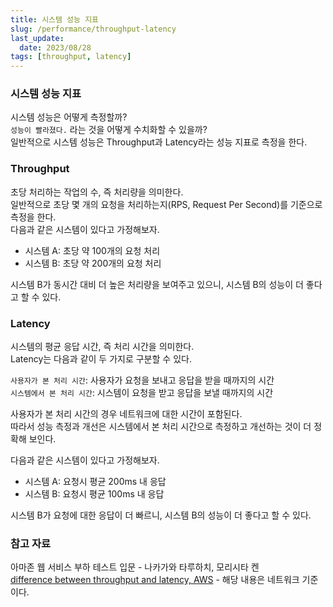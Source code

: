```yaml
---
title: 시스템 성능 지표
slug: /performance/throughput-latency
last_update:
  date: 2023/08/28
tags: [throughput, latency]
---
```


### 시스템 성능 지표

시스템 성능은 어떻게 측정할까?  
`성능이 빨라졌다.` 라는 것을 어떻게 수치화할 수 있을까?  
일반적으로 시스템 성능은 Throughput과 Latency라는 성능 지표로 측정을 한다.  

### Throughput

초당 처리하는 작업의 수, 즉 처리량을 의미한다.  
일반적으로 초당 몇 개의 요청을 처리하는지(RPS, Request Per Second)를 기준으로 측정을 한다.  
다음과 같은 시스템이 있다고 가정해보자.

- 시스템 A: 초당 약 100개의 요청 처리
- 시스템 B: 초당 약 200개의 요청 처리

시스템 B가 동시간 대비 더 높은 처리량을 보여주고 있으니, 시스템 B의 성능이 더 좋다고 할 수 있다. 

### Latency

시스템의 평균 응답 시간, 즉 처리 시간을 의미한다.  
Latency는 다음과 같이 두 가지로 구분할 수 있다.  

`사용자가 본 처리 시간`: 사용자가 요청을 보내고 응답을 받을 때까지의 시간  
`시스템에서 본 처리 시간`: 시스템이 요청을 받고 응답을 보낼 때까지의 시간  

사용자가 본 처리 시간의 경우 네트워크에 대한 시간이 포함된다.  
따라서 성능 측정과 개선은 시스템에서 본 처리 시간으로 측정하고 개선하는 것이 더 정확해 보인다.  

다음과 같은 시스템이 있다고 가정해보자.  

- 시스템 A: 요청시 평균 200ms 내 응답  
- 시스템 B: 요청시 평균 100ms 내 응답  

시스템 B가 요청에 대한 응답이 더 빠르니, 시스템 B의 성능이 더 좋다고 할 수 있다.  

### 참고 자료

아마존 웹 서비스 부하 테스트 입문 - 나카가와 타루하치, 모리시타 켄  
[difference between throughput and latency, AWS](https://aws.amazon.com/ko/compare/the-difference-between-throughput-and-latency/) - 해당 내용은 네트워크 기준이다.  